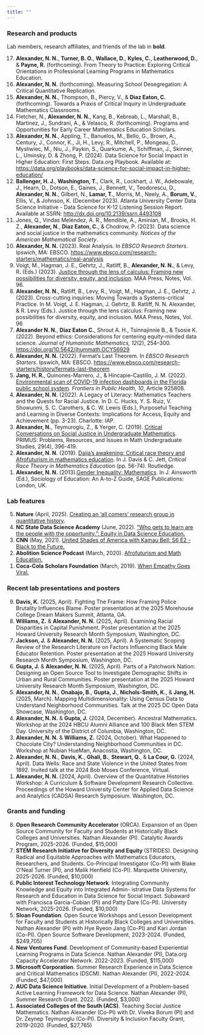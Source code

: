 ```yaml
---
title: ""
---
```


### Research and products

Lab members, research affiliates, and friends of the lab in **bold**.

<ol reversed>

<li> **Alexander, N. N.**, **Turner, B. O.**, **Wallace, D.**, **Kyles, C.**, **Leatherwood, D.**, & **Payne, R.** (forthcoming). From Theory to Practice: Exploring Critical Orientations in Professional Learning Programs in Mathematics Education. </li>

<li> **Alexander, N. N.** (forthcoming). Measuring School Desegregation: A Critical Quantitative Replication. </li>

<li> **Alexander, N. N.**, Thompson, B., Piercy, V., & **Diaz Eaton, C.** (forthcoming). Towards a Praxis of Critical Inquiry in Undergraduate Mathematics Classrooms. </li>

<li> Fletcher, N., **Alexander, N. N.**, Kang, B., Kebreab, L., Marshall, B., Martinez, J., Sundrani, A., & Velasco, R. (forthcoming). Programs and Opportunities for Early Career Mathematics Education Scholars. </li>

<li> **Alexander, N. N.**, Appling, T., Banuelos, M., Bello, G., Brown, A., Century, J., Connor, K., Ji, H., Levy, R., Mitchell, P., Mongeau, D., Mysliwiec, M., Niu, J., Paykin, S., Quarkume, A., Schiffman, J., Skinner, L., Uminsky, D. & Zhong, P. (2024). Data Science for Social Impact in Higher Education: First Steps. Data.org Playbook. Available at: [https://data.org/playbooks/data-science-for-social-impact-in-higher-education/](https://data.org/playbooks/data-science-for-social-impact-in-higher-education/){.external target="_blank"} </li>

<li> **Ballenger, H. J.**, **Washington, T.**, Clark, R., Lockhart, J. W., Adebowale, J., Hearn, D., Dotson, E., Gaines, J., Bennett, V., Teodorescu, D., **Alexander, N. N.**, Gilbert, N., **Lamar, T.**, Morris, M., Neely, A., **Borum, V.**, Ellis, V., & Johnson, K. (December 2023). Atlanta University Center Data Science Initiative - Data Science for K-12 Listening Session Report. Available at SSRN: [http://dx.doi.org/10.2139/ssrn.4493108](http://dx.doi.org/10.2139/ssrn.4493108){.external target="_blank"} </li>

<li> Jones, Q., Vindas Meléndez, A. R., Mendible, A., Aminian, M., Brooks, H. Z., **Alexander, N.**, **Diaz Eaton, C.**, & Chodrow, P. (2023). Data science and social justice in the mathematics community. *Notices of the American Mathematical Society*. </li>

<li> **Alexander, N. N.** (2023). Real Analysis. In *EBSCO Research Starters*. Ipswich, MA: EBSCO. [https://www.ebsco.com/research-starters/mathematics/real-analysis](https://www.ebsco.com/research-starters/mathematics/real-analysis) </li>

<li> Voigt, M., Hagman, J. E., Gehrtz, J., Ratliff, B., **Alexander, N. N.**, & Levy, R. (Eds.) (2023). [Justice through the lens of calculus: Framing new possibilities for diversity, equity, and inclusion](https://maa.org/wp-content/uploads/2025/01/NTE96.pdf){.external target="_blank"}. MAA Press, Notes, Vol. 96. </li>

<li> **Alexander, N. N.**, Ratliff, B., Levy, R., Voigt, M., Hagman, J. E., Gehrtz, J. (2023). Cross-cutting inquiries: Moving Towards a Systems-critical Practice. In M. Voigt, J. E. Hagman, J. Gehrtz, B. Ratliff, N. N. Alexander, & R. Levy (Eds.). Justice through the lens calculus: Framing new possibilities for diversity, equity, and inclusion. MAA Press, Notes, Vol. 96 </li>

<li> **Alexander N. N.**, **Diaz Eaton C.**, Shrout A. H., Tsinnajinnie B., & Tsosie K. (2022). Beyond ethics: Considerations for centering equity-minded data science. *Journal of Humanistic Mathematics, 12*(2), 254–300. [https://doi.org/10.5642/jhummath.OCYS6929](https://doi.org/10.5642/jhummath.OCYS6929){.external target="_blank"} </li>

<li> **Alexander, N. N.** (2022). Fermat’s Last Theorem. In *EBSCO Research Starters*. Ipswich, MA: EBSCO. [https://www.ebsco.com/research-starters/history/fermats-last-theorem](https://www.ebsco.com/research-starters/history/fermats-last-theorem) </li>


<li> **Jang, H. R.**, Quinones-Marrero, J., & Hincapie-Castillo, J. M. (2022). [Environmental scan of COVID-19 infection dashboards in the Florida public school system](https://doi.org/10.3389/fpubh.2022.925808){.external target="_blank"}. *Frontiers in Public Health, 10*, Article 925808. </li>

<li>  **Alexander, N. N.** (2022). A Legacy of Literacy: Mathematics Teachers and the Quests for Racial Justice. In D. C. Hucks, Y. S. Ruiz, V. Showunmi, S. C. Carothers, & C. W. Lewis (Eds.), Purposeful Teaching and Learning in Diverse Contexts: Implications for Access, Equity and Achievement (pp. 3-23). Charlotte: IAP. </li>

<li> **Alexander, N.**, Teymuroglu, Z., & Yerger, C. (2019). [Critical Conversations on Social Justice in Undergraduate Mathematics](https://www.tandfonline.com/doi/abs/10.1080/10511970.2018.1530704){.external target="_blank"}. PRIMUS: Problems, Resources, and Issues in Math Undergraduate Studies, 29(4), 396-419. </li>

<li> **Alexander, N. N.** (2019). [Daija’s awakening: Critical race theory and Afrofuturism in mathematics education](https://www.taylorfrancis.com/chapters/edit/10.4324/9781315121192-5/daija-awakening-nathan-alexander){.external target="_blank"}. In J. Davis & C. Jett, *Critical Race Theory in Mathematics Education* (pp. 56-74). Routledge. </li>

<li> **Alexander, N. N.** (2013).[Gender Inequality: Mathematics](https://dx.doi.org/10.4135/9781452276151.n158){.external target="_blank"}. In J. Ainsworth (Ed.), Sociology of Education: An A-to-Z Guide, SAGE Publications: London, UK. </li>

</ol>

### Lab features

<ol reversed>

<li> **Nature** (April, 2025). [Creating an ‘all comers’ research group in quantitative history](https://www.nature.com/articles/d41586-025-00860-3){.external target="_blank"}. </li>

<li> **NC State Data Science Academy** (June, 2022). ["Who gets to learn are the people with the opportunity.": Equity in Data Science Education.](https://datascienceacademy.ncsu.edu/2022/06/01/who-gets-to-learn-are-the-people-with-the-opportunity-equity-in-data-science-education/?utm_source=Just+Equations&utm_campaign=09fb80d4c2-EMAIL_CAMPAIGN_2019_01_03_08_59_COPY_01&utm_medium=email&utm_term=0_472770b236-09fb80d4c2-294112645&mc_cid=09fb80d4c2&mc_eid=3042122423){.external target="_blank"} </li>

<li> **CNN** (May, 2021). [United Shades of America with Kamau Bell: S6 E2 - Black to the Future.](https://www.ajc.com/life/radiotvtalk-blog/interview-w-kamau-bell-on-season-6-of-cnns-united-shades-of-america-focuses-on-atlanta-for-first-time/ACUEN4ZSRFHGFPCSRVEWFMCOQA/){.external target="_blank"} </li>

<li> **Abolition Science Podcast** (March, 2020). [Afrofuturism and Math Education.](https://www.abolitionscience.org/home/2020/3/24/afrofuturism-amp-math-ed){.external target="_blank"} </li>

<li> **Coca-Cola Scholars Foundation** (March, 2019). [When Empathy Goes Viral.](https://www.coca-colascholarsfoundation.org/blog/empathy-goes-viral/){.external target="_blank"} </li>

</ol>

### Recent lab presentations and posters

<ol reversed>

<li>**Davis, K.** (2025, April). Fighting The Frame: How Framing Police Brutality Influences Blame. Poster presentation at the 2025 Morehouse College Dream Makers Summit, Atlanta, GA. </li>

<li>**Williams, Z.** & **Alexander, N. N.** (2025, April). Examining Racial Disparities in Capital Punishment. Poster presentation at the 2025 Howard University Research Month Symposium, Washington, DC. </li>

<li>**Jackson, J.** & **Alexander, N. N.** (2025, April). A Systematic Scoping Review of the Research Literature on Factors Influencing Black Male Educator Retention. Poster presentation at the 2025 Howard University Research Month Symposium, Washington, DC. </li>

<li>**Gupta, J.** & **Alexander, N. N.** (2025, April). Parts of a Patchwork Nation: Designing an Open Source Tool to Investigate Demographic Shifts in Urban and Rural Communities. Poster presentation at the 2025 Howard University Research Month Symposium, Washington, DC. </li>

<li>**Alexander, N. N.**, **Onabajo, B.**, **Gupta, J.**, **Nichols-Smith, K.**, & **Jang, H.** (2025, March). Mapping Multidimensionality: Using Census Data to Understand Neighborhood Communities. Talk at the 2025 DC Open Data Showcase, Washington, DC. </li>

<li> **Alexander, N. N.** & **Gupta, J.** (2024, December). Ancestral Mathematics. Workshop at the 2024 HBCU Alumni Alliance and 100 Black Men STEM Day. University of the District of Columbia, Washington, DC. </li>

<li> **Alexander, N. N.** & **Williams, Z.** (2024, October). What Happened to Chocolate City? Understanding Neighborhood Communities in DC. Workshop at Nubian HueMan, Anacostia, Washington, DC. </li>


<li> **Alexander, N. N.**, **Davis, K.**, **Ghali, B.**, **Stewart, Q.**, & **La Cour, G.** (2024, April). Data Wells: Race and State Violence in the United States from 1892. Invited talk at the 2024 Bob Moses Conference, Virtual. </li>

<li> **Alexander, N. N.** (2024, April). Overview of the Quantitative Histories Workshop: A Curriculum & Software Development Research Collective. Proceedings of the Howard University Center for Applied Data Science and Analytics (CADSA) Research Symposium. Washington, DC. </li>

</ol>

### Grants and funding

<ol reversed>

<li> **Open Research Community Accelerator** (ORCA). Expansion of an Open Source Community for Faculty and Students at Historically Black Colleges and Universities. Nathan Alexander (PI). Catalytic Awards Program, 2025-2026. (Funded, $15,000) </li>

<li> **STEM Research Initiative for Diversity and Equity** (STRIDES). Designing Radical and Equitable Approaches with Mathematics Educators, Researchers, and Students. Co-Principal Investigator (Co-PI) with Blake O’Neal Turner (PI), and Malik Henfield (Co-PI). Marquette University, 2025-2026. (Funded, $10,000) </li>

<li> **Public Interest Technology Network**. Integrating Community Knowledge and Equity into Integrated Admin- istrative Data Systems for Research and Education in Data Science for Social Impact. Subaward with Francisca Garcia-Cobian (PI) and Patty Dare (Co-PI). University Network, 2025-2026. (Funded, $10,000) </li>

<li> **Sloan Foundation**. Open Source Workshops and Lesson Development for Faculty and Students at Historically Black Colleges and Universities. Nathan Alexander (PI) with Hye Ryeon Jang (Co-PI) and Kari Jordan (Co-PI). Open Source Software Development, 2023-2024. (Funded, $249,705) </li>

<li> **New Ventures Fund**. Development of Community-based Experiential Learning Programs in Data Science. Nathan Alexander (PI), Data.org Capacity Accelerator Network. 2022-2023. (Funded, $115,000) </li>

<li> **Microsoft Corporation**. Summer Research Experience in Data Science and Critical Mathematics (DSCM). Nathan Alexander (PI), 2022-2024. (Funded, $47,000) </li>

<li> **AUC Data Science Initiative**. Initial Development of a Problem-based Active Learning Framework for Data Science. Nathan Alexander (PI), Summer Research Grant. 2022. (Funded, $3,000) </li>

<li> **Associated Colleges of the South (ACS)**. Teaching Social Justice Mathematics. Nathan Alexander (Co-PI) with Dr. Viveka Borum (PI) and Dr. Zeynep Teymuroglu (Co-PI). Diversity & Inclusion Faculty Grant, 2019-2020. (Funded, $27,765) </li>

</ol>

